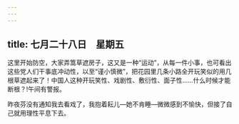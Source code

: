 ```yaml
---
---
---
```

title: 七月二十八日　星期五
---




这里开始防空，大家弄篙草遮房子，这又是一种“运动”，从每一件小事，也可看出这些党人们干事底冲动性，以至“谨小慎微”，把花园里几条小路全开玩笑似的用几根草遮起来了！中国人这种开玩笑性、戏剧性、敷衍性、面子性……什么时候才能断根？!午间有警报。

昨夜芬没有通知我去看戏了，我抱着耘儿―她不肯睡―微微感到不愉快，但接了自己就用理性平息下去。